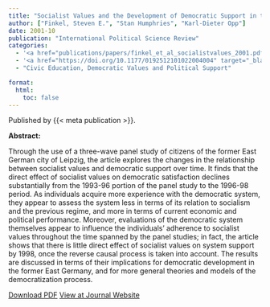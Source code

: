 ```yaml
---
title: "Socialist Values and the Development of Democratic Support in the Former East Germany"
author: ["Finkel, Steven E.", "Stan Humphries", "Karl-Dieter Opp"]
date: 2001-10
publication: "International Political Science Review"
categories:
  - '<a href="publications/papers/finkel_et_al_socialistvalues_2001.pdf" target="_blank">PDF</a>'
  - '<a href="https://doi.org/10.1177/0192512101022004004" target="_blank">Journal</a>'
  - "Civic Education, Democratic Values and Political Support"

format:
  html:
    toc: false
---
```


Published by {{< meta publication >}}.

**Abstract:**

::: justify-text
Through the use of a three-wave panel study of citizens of the former East German city of Leipzig, the article explores the changes in the relationship between socialist values and democratic support over time. It finds that the direct effect of socialist values on democratic satisfaction declines substantially from the 1993-96 portion of the panel study to the 1996-98 period. As individuals acquire more experience with the democratic system, they appear to assess the system less in terms of its relation to socialism and the previous regime, and more in terms of current economic and political performance. Moreover, evaluations of the democratic system themselves appear to influence the individuals' adherence to socialist values throughout the time spanned by the panel studies; in fact, the article shows that there is little direct effect of socialist values on system support by 1998, once the reverse causal process is taken into account. The results are discussed in terms of their implications for democratic development in the former East Germany, and for more general theories and models of the democratization process.
:::

[Download PDF](papers/finkel_et_al_socialistvalues_2001.pdf){.btn .btn-outline-success target="_blank"} [View at Journal Website](https://doi.org/10.1177/0192512101022004004){.btn .btn-outline-success target="_blank"}
